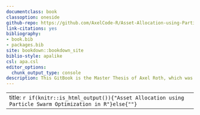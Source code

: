 ```yaml
--- 
documentclass: book
classoption: oneside
github-repo: https://github.com/AxelCode-R/Asset-Allocation-using-Particle-Swarm-Optimization-in-R
link-citations: yes
bibliography:
- book.bib
- packages.bib
site: bookdown::bookdown_site
biblio-style: apalike
csl: apa.csl
editor_options:
  chunk_output_type: console
description: This GitBook is the Master Thesis of Axel Roth, which was created for the graduation at the HFT Stuttgart.
---
```

---
title: `r if(knitr::is_html_output()){"Asset Allocation using Particle Swarm Optimization in R"}else{""}`
---
